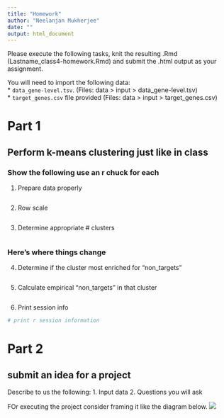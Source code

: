 ```yaml
---
title: "Homework"
author: "Neelanjan Mukherjee"
date: ""
output: html_document
---
```


Please execute the following tasks, knit the resulting .Rmd (Lastname_class4-homework.Rmd) and submit the .html output as your assignment.

You will need to import the following data:  
* `data_gene-level.tsv`. (Files: data > input > data_gene-level.tsv)  
* `target_genes.csv` file provided (Files: data > input > target_genes.csv)  

# Part 1
## __Perform k-means clustering just like in class__
### Show the following use an r chuck for each
1. Prepare data properly
```r

```

2. Row scale
```r

```

3. Determine appropriate # clusters
```r

```

### Here's where things change

4. Determine if the cluster most enriched for "non_targets"
```r

```

5. Calculate empirical "non_targets" in that cluster
```r

```

6. Print session info
```r

# print r session information

```

# Part 2

## submit an idea for a project
Describe to us the following:
1. Input data
2. Questions you will ask

FOr executing the project consider framing it like the diagram below.
![](https://d33wubrfki0l68.cloudfront.net/571b056757d68e6df81a3e3853f54d3c76ad6efc/32d37/diagrams/data-science.png)

